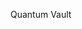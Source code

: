 
<ChallengeTitle>Quantum Vault</ChallengeTitle>

<RequirementList>
  <Requirement
    title="Challenge 1: Taking deposits"
    description="Your program should allow a user to deposit SOL into their own vault."
  />

  <Requirement
    title="Challenge 2: Allowing withdrawal"
    description="The vault owner should be able to withdraw SOL from their vault."
  />
</RequirementList>
